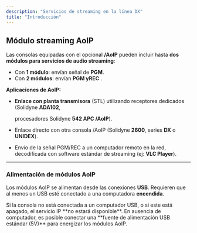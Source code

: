 ```yaml
---
description: "Servicios de streaming en la línea DX"
title: "Introducción"
---
```


## Módulo streaming AoIP

Las consolas equipadas con el opcional **/AoIP** pueden incluir hasta **dos módulos para servicios de audio streaming**:

- Con **1 módulo**: envían señal de **PGM**.
- Con **2 módulos**: envían ****PGM yREC**** .

**Aplicaciones de AoIP:**

- **Enlace con planta transmisora** (STL) utilizando receptores dedicados (Solidyne **ADA102**,

  procesadores Solidyne **542 APC /AoIP**).
- Enlace directo con otra consola /AoIP (Solidyne **2600**, series **DX** o **UNIDEX**).
- Envío de la señal PGM/REC a un computador remoto en la red, decodificada con software estándar de streaming (ej: **VLC Player**).

---

### Alimentación de módulos AoIP

Los módulos AoIP se alimentan desde las conexiones **USB**. Requieren que al menos un USB esté conectado a una computadora **encendida**.

<Warning>
  Si la consola no está conectada a un computador USB, o si este está apagado, el servicio IP **no estará disponible**.
</Warning>

<Note>
  En ausencia de computador, es posible conectar una **fuente de alimentación USB estándar (5V)** para energizar los módulos AoIP.
</Note>